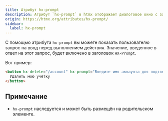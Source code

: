 ```yaml
---
title: Атрибут hx-prompt
description: Атрибут `hx-prompt` в htmx отображает диалоговое окно с запросом перед отправкой запроса. Введённое пользователем значение будет включено в заголовок `HX-Prompt` запроса.
origin: https://htmx.org/attributes/hx-prompt/
sidebar:
  label: hx-prompt
---
```


С помощью атрибута `hx-prompt` вы можете показать пользователю запрос на ввод перед выполнением действия. Значение, введенное в ответ на этот запрос, будет включено в заголовок `HX-Prompt`.

Вот пример:

```html
<button hx-delete="/account" hx-prompt="Введите имя аккаунта для подтверждения удаления">
  Удалить мою учётку
</button>
```

## Примечание

* `hx-prompt` наследуется и может быть размещён на родительском элементе.
